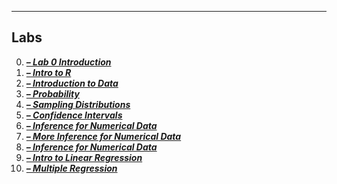 
***
## Labs
0. **<a target="_blank" href=./Labs/lab0/lab0.html><i class="fa fa-flask fa-lg"> -- Lab 0 Introduction </i></i>** 
1. **<a target="_blank" href=./Labs/lab1/intro_to_r.html><i class="fa fa-flask fa-lg"> -- Intro to R </i></i>**
2. **<a target="_blank" href=./Labs/lab2/lab2.html><i class="fa fa-flask fa-lg"> -- Introduction to Data </i></i>**
3. **<a target="_blank" href=./Labs/lab3/probability.html><i class="fa fa-flask fa-lg"> -- Probability </i></i>**
4. **<a target="_blank" href=./Labs/lab4/sampling_distributions.html><i class="fa fa-flask fa-lg"> -- Sampling Distributions </i></i>**
5. **<a target="_blank" href=./Labs/lab5/confidence_intervals.html><i class="fa fa-flask fa-lg"> -- Confidence Intervals </i></i>**
6. **<a target="_blank" href=./Labs/lab6/inf_for_numerical_data.html><i class="fa fa-flask fa-lg"> -- Inference  for Numerical Data</i></i>**
7. **<a target="_blank" href=./Labs/lab7/more_inf_for_numerical_data.html><i class="fa fa-flask fa-lg"> -- More Inference  for Numerical Data </i></i>**
8. **<a target="_blank" href=./Labs/lab8/inf_for_categorical_data><i class="fa fa-flask fa-lg"> -- Inference  for Numerical Data </i></i>**
9. **<a target="_blank" href=./Labs/lab9/simple_regression.html><i class="fa fa-flask fa-lg"> -- Intro to Linear Regression </i></i>**
10. **<a target="_blank" href=./Labs/lab10//multiple_regression.html><i class="fa fa-flask fa-lg"> -- Multiple Regression </i></i>**


